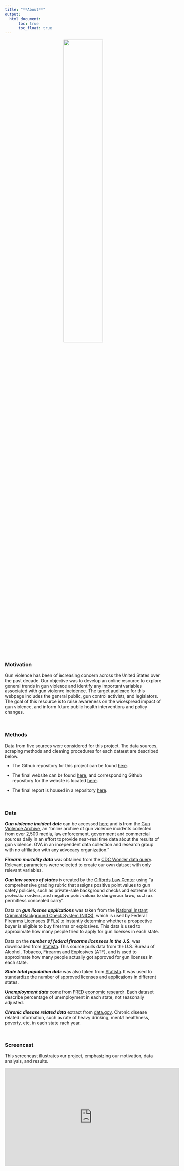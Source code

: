 ```yaml
---
title: "**About**"
output: 
  html_document:
      toc: true
      toc_float: true
---
```


<center>
<img src="images/NYT_photo.jpg" style="width:50%">
</center>

<br>

### **Motivation**
Gun violence has been of increasing concern across the United States over the past decade. Our objective was to develop an online resource to explore general trends in gun violence and identify any important variables associated with gun violence incidence. The target audience for this webpage includes the general public, gun control activists, and legislators. The goal of this resource is to raise awareness on the widespread impact of gun violence, and inform future public health interventions and policy changes.

<br>

### **Methods**

Data from five sources were considered for this project. The data sources, scraping methods and cleaning procedures for each dataset are described below. 

*  The Github repository for this project can be found [here](https://github.com/ChristineLong/p8105_Final_Project). 

*  The final website can be found [here](https://eshea6.github.io/us_gun_violence.github.io/), and corresponding Github repository for the website is located [here](https://github.com/eshea6/us_gun_violence.github.io).

*  The final report is housed in a repository [here](https://github.com/devon-m2/p8105_Gun-Violence_Final-Report). 

<br>

### **Data**
***Gun violence incident data*** can be accessed [here](https://www.kaggle.com/jameslko/gun-violence-data) and is from the [Gun Violence Archive](http://www.shootingtracker.com/), an "online archive of gun violence incidents collected from over 2,500 media, law enforcement, government and commercial sources daily in an effort to provide near-real time data about the results of gun violence. GVA in an independent data collection and research group with no affiliation with any advocacy organization."

***Firearm mortality data*** was obtained from the [CDC Wonder data query](https://wonder.cdc.gov/ucd-icd10.html). Relevant parameters were selected to create our own dataset with only relevant variables. 

***Gun law scores of states*** is created by the [Giffords Law Center](https://lawcenter.giffords.org/scorecard/#rankings) using "a comprehensive grading rubric that assigns positive point values to gun safety policies, such as private-sale background checks and extreme risk protection orders, and negative point values to dangerous laws, such as permitless concealed carry". 

Data on ***gun license applications*** was taken from the [National Instant Criminal Background Check System (NICS)](https://www.statista.com/statistics/249687/number-of-background-checks-done-by-the-nics-in-the-us-by-state/), which is used by Federal Firearms Licensees (FFLs) to instantly determine whether a prospective buyer is eligible to buy firearms or explosives. This data is used to approximate how many people tried to apply for gun licenses in each state. 

Data on the ***number of federal firearms licensees in the U.S.*** was downloaded from [Statista](https://www.statista.com/statistics/215670/number-of-federal-firearms-licensees-in-the-us-by-state/). This source pulls data from the U.S. Bureau of Alcohol, Tobacco, Firearms and Explosives (ATF), and is used to approximate how many people actually got approved for gun licenses in each state. 

***State total population data*** was also taken from [Statista](https://www.statista.com/statistics/183497/population-in-the-federal-states-of-the-us/). It was used to standardize the number of approved licenses and applications in different states. 

***Unemployment data*** come from
[FRED economic research](https://fred.stlouisfed.org/search?st=unemployment+rate). Each dataset describe percentage of unemployment in each state, not seasonally adjusted.

***Chronic disease related data*** extract from
[data.gov](https://catalog.data.gov/dataset/u-s-chronic-disease-indicators-cdi). Chronic disease related information, such as rate of heavy drinking, mental healthness, poverty, etc, in each state each year.

<br>

### **Screencast**

This screencast illustrates our project, emphasizing our motivation, data analysis, and results.

<center>
<iframe width="560" height="315" src="https://www.youtube.com/embed/RDvGwWrEWo4" frameborder="0" allow="accelerometer; autoplay; encrypted-media; gyroscope; picture-in-picture" allowfullscreen></iframe>
</center>

<br>
